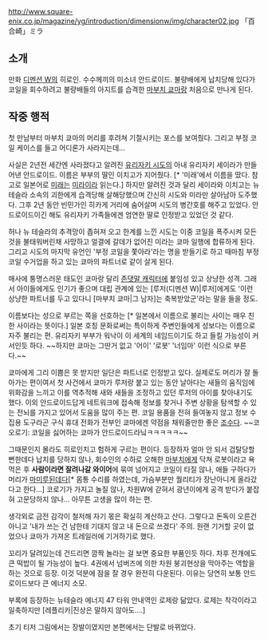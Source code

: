 http://www.square-enix.co.jp/magazine/yg/introduction/dimensionw/img/character02.jpg
「百合崎」ミラ
== 소개 ==
만화 [[디멘션 W]]의 히로인. 수수께끼의 미소녀 안드로이드. 불량배에게 납치당해 있다가 코일을 회수하려고 불량배들의 아지트를 습격한 [[마부치 쿄마]]랑 처음으로 만나게 된다.

== 작중 행적 == 

첫 만남부터 마부치 쿄마의 머리를 후려쳐 기절시키는 포스를 보여줬다. 그리고 부정 코일 케이스를 들고 어디론가 사라지는데... 

사실은 2년전 세간엔 사라졌다고 알려진 [[유리자키 시도]]의 아내 유리자키 세이라가 만들어낸 안드로이드. 이름은 부부의 딸인 이치고가 지어줬다. [* '미래'에서 이름을 땄다. 참고로 일본어로 [[미래]]는 [[미라이]]라 읽는다.] 하지만 알려진 것과 달리 세이라와 이치고는 뉴 테슬라 소속의 괴한에게 습격당해 살해당했으며 간신히 시도와 미라만 살아남아 도주했다. 그후 2년 동안 빈민가인 히카게 거리에 숨어살며 시도의 병간호를 해주고 있었다. 안드로이드이긴 해도 유리자키 가족들에겐 엄연한 딸로 인정받고 있었던 것 같다.

허나 뉴 테슬라의 추격망이 좁혀져 오고 한계를 느낀 시도는 이중 코일을 폭주시켜 모든 것을 불태워버린채 사망하고 얼결에 갈데가 없어진 미라는 쿄마 일행에 합류하게 된다. 그리고 시도의 마지막 유언인 '부정 코일을 쫓아라'라는 명을 받들기로 하고 때마침 부정 코일 수거업을 하고 있는 쿄마의 파트너로 같이 살게 된다.

매사에 퉁명스러운 태도인 쿄마랑 달리 [[존댓말 캐릭터]]에 붙임성 있고 상냥한 성격. 그래서 아이들에게도 인기가 좋으며 대립 관계에 있는 [루저(디멘션 W)|루저]에게도 '이런 상냥한 파트너를 두고 있다니 [마부치 쿄마|그 남자]는 축복받았군'라는 말을 들을 정도.

이름보다는 성으로 부르는 쪽을 선호하는 [* 일본에서 이름으로 불리는 사이는 매우 친한 사이라는 뜻이다.] 일본 호칭 문화로써는 특이하게 주변인들에게 성보다는 이름으로 자주 불리는 편. 유리자키 부부가 워낙이 이 세계의 네임드이기도 하고 들킬 가능성이 커서인듯 하다. ~~하지만 쿄마는 그딴거 없고 '어이' '로봇' '너임마' 이런 식으로 부른다.~~

쿄마에게 그리 이쁨은 못 받지만 일단은 파트너로 인정받고 있다. 실제로도 머리가 잘 돌아가는 편이여서 첫 사건에서 쿄마가 루저랑 붙고 있는 동안 날아다는 새들의 움직임에 위화감을 느끼고 이를 역추적해 새와 새들을 조정하고 있던 루저의 아이를 찾아내기도 했다. 이외 안드로이드답게 네트워크에 접속해 정보를 찾거나 주변 상황을 탐색할 수 있는 전뇌를 가지고 있어서 도움을 많이 주는 편. 코일 용품을 전혀 들여놓지 않고 정보 수집용 도구라곤 구식 휴대 전화가 전부인 쿄마에겐 약점을 채워줄만한 좋은 [[조수]]다. ~~코오로기: 코일을 싫어하는 쿄마가 안드로이드라닠ㅋㅋㅋㅋㅋ~~

그때문인지 몰라도 히로인치고 험하게 구르는 편이다. 등장하자 얼마 안 되서 겁탈당할뻔한데다 납치를 당하지 않나, 회수인의 수하로 오해한 [[마부치 쿄마|마부치]]에게 닥쳐 로봇이라고 욕먹은 후 '''사람이라면 잘려나갈 와이어'''에 묶여 넘어지고 코일이 타질 않나, 애들 구하다가 머리가 [[마미루]]된데다[* 몸통 수리를 하였는데, 가슴부분만 퀄리티가 장난아니게 올라갔다고 한다...] 코로기가 가지고 놀질 않나, 차원W에 갇혀서 광년이에게 공격 받다가 붙잡혀 고문당하지 않나... 아무튼 고생을 많이 하는 편.

생각외로 금전 감각이 철저해 자기 몫은 확실히 계산하고 산다. 그렇다고 돈독이 오른건 아니고 '내가 쓰는 건 남한테 기대지 않고 내 돈으로 쓰겠다' 주의. 원랜 기거할 곳이 없었으나 쿄마가 가져온 트레일러에 기거하기로 했다.

꼬리가 달려있는데 건드리면 깜짝 놀라는 걸 보면 중요한 부품인듯 하다. 차후 전개에도 큰 떡밥이 될 가능성이 높다. 
4권에서 넘버즈에 의한 차원 붕괴현상을 막아주는 역할을 하는 것으로 등장. 이것 덕분에 잠을 잘 경우 완전히 다운된다.
이유는 당연히 보통 안드로이드보다 큰 에너지 소모.

부록에 등장하는 뉴테슬라 에너지 47 타워 안내역인 로제랑 닮았다. 로제는 착각이라고 일축하지만 [레플리카|진상은 말하지 않아도....]

초기 티저 그림에서는 장발이였지만 본편에서는 단발로 바뀌었다.
